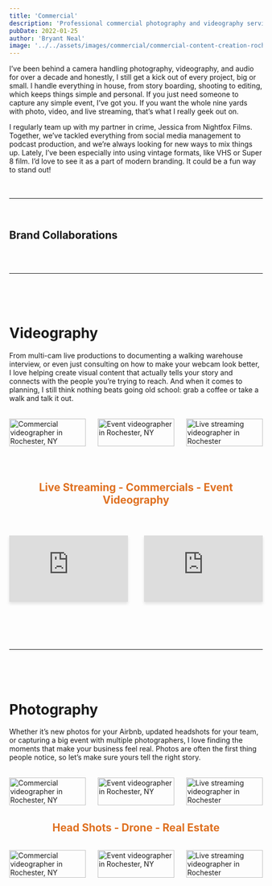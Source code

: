 ```yaml
---
title: 'Commercial'
description: 'Professional commercial photography and videography services in Rochester, NY. Event Photography & Videographer, Live Streaming, Content Creation, and everything in-between.'
pubDate: 2022-01-25
author: 'Bryant Neal'
image: '../../assets/images/commercial/commercial-content-creation-rochester-ny.jpg'
---
```




I’ve been behind a camera handling photography, videography, and audio for over a decade and honestly, I still get a kick out of every project, big or small. I handle everything in house, from story boarding, shooting to editing, which keeps things simple and personal. If you just need someone to capture any simple event, I’ve got you. If you want the whole nine yards with photo, video, and live streaming, that’s what I really geek out on.

I regularly team up with my partner in crime, Jessica from Nightfox Films. Together, we’ve tackled everything from social media management to podcast production, and we’re always looking for new ways to mix things up. Lately, I’ve been especially into using vintage formats, like VHS or Super 8 film. I’d love to see it as a part of modern branding. It could be a fun way to stand out!

<div style="height: 1.25rem;"></div>

---

<div style="height: 1rem;"></div>

## Brand Collaborations  

<BrandLogoGallery />

<div style="height: 2rem;"></div>

---

<div style="height: 3rem;"></div>

# Videography

From multi-cam live productions to documenting a walking warehouse interview, or even just consulting on how to make your webcam look better, I love helping create visual content that actually tells your story and connects with the people you’re trying to reach. And when it comes to planning, I still think nothing beats going old school: grab a coffee or take a walk and talk it out.

<div class="image-grid" style="display: grid; grid-template-columns: repeat(3, 1fr); gap: 1.5rem; margin: 2rem 0;">
  <Image src={commercialVideographerImg} alt="Commercial videographer in Rochester, NY" style="width: 100%; height: auto; border: none !important; padding: 0 !important; border-radius: 0 !important;" />
  <Image src={eventVideographerImg} alt="Event videographer in Rochester, NY" style="width: 100%; height: auto; border: none !important; padding: 0 !important; border-radius: 0 !important;" />
  <Image src={liveStreamingVideographerImg} alt="Live streaming videographer in Rochester" style="width: 100%; height: auto; border: none !important; padding: 0 !important; border-radius: 0 !important;" />
</div>

<div style="height: .5rem;"></div>

<h2 style="text-align: center; color: #df7020;">Live Streaming - Commercials - Event Videography</h2>

<div style="height: .5rem;"></div>

<div class="video-grid" style="display: grid; grid-template-columns: 1fr 1fr; gap: 2rem; margin: 2rem 0;">
  <div style="position: relative; padding-bottom: 56.25%; height: 0; overflow: hidden; box-shadow: 0 4px 6px rgba(0, 0, 0, 0.1);">
    <iframe src="https://player.vimeo.com/video/1116243465" style="position: absolute; top: 0; left: 0; width: 100%; height: 100%;" frameborder="0" allow="autoplay; fullscreen; picture-in-picture" allowfullscreen></iframe>
  </div>

  <div style="position: relative; padding-bottom: 56.25%; height: 0; overflow: hidden; box-shadow: 0 4px 6px rgba(0, 0, 0, 0.1);">
    <iframe src="https://player.vimeo.com/video/996257887?h=62bdf87e82" style="position: absolute; top: 0; left: 0; width: 100%; height: 100%;" frameborder="0" allow="autoplay; fullscreen; picture-in-picture" allowfullscreen></iframe>
  </div>
</div>

<div style="height: 3rem;"></div>

---

<div style="height: 3rem;"></div>

# Photography

Whether it’s new photos for your Airbnb, updated headshots for your team, or capturing a big event with multiple photographers, I love finding the moments that make your business feel real. Photos are often the first thing people notice, so let’s make sure yours tell the right story.

<div class="image-grid" style="display: grid; grid-template-columns: repeat(3, 1fr); gap: 1.5rem; margin: 2rem 0;">
  <Image src={headshot1} alt="Commercial videographer in Rochester, NY" style="width: 100%; height: auto; border: none !important; padding: 0 !important; border-radius: 0 !important;" />
  <Image src={realestate1} alt="Event videographer in Rochester, NY" style="width: 100%; height: auto; border: none !important; padding: 0 !important; border-radius: 0 !important;" />
  <Image src={headshot2} alt="Live streaming videographer in Rochester" style="width: 100%; height: auto; border: none !important; padding: 0 !important; border-radius: 0 !important;" />
</div>

<h2 style="text-align: center; color: #df7020;">Head Shots - Drone - Real Estate</h2>

<div class="image-grid" style="display: grid; grid-template-columns: repeat(3, 1fr); gap: 1.5rem; margin: 2rem 0;">
  <Image src={realestate2} alt="Commercial videographer in Rochester, NY" style="width: 100%; height: auto; border: none !important; padding: 0 !important; border-radius: 0 !important;" />
  <Image src={eventphoto} alt="Event videographer in Rochester, NY" style="width: 100%; height: auto; border: none !important; padding: 0 !important; border-radius: 0 !important;" />
  <Image src={drone} alt="Live streaming videographer in Rochester" style="width: 100%; height: auto; border: none !important; padding: 0 !important; border-radius: 0 !important;" />
</div>